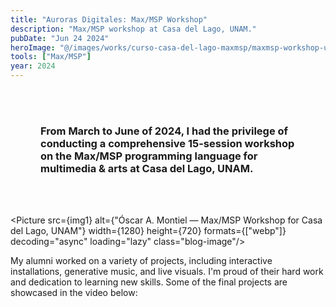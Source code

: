 ```yaml
---
title: "Auroras Digitales: Max/MSP Workshop"
description: "Max/MSP workshop at Casa del Lago, UNAM."
pubDate: "Jun 24 2024"
heroImage: "@/images/works/curso-casa-del-lago-maxmsp/maxmsp-workshop-unam.jpg"
tools: ["Max/MSP"]
year: 2024
---
```




<h3 style="padding: 3rem;font-weight:bold;">From March to June of 2024, I had the privilege of conducting a comprehensive 15-session workshop on the Max/MSP programming language for multimedia & arts at Casa del Lago, UNAM.</h3>

<Picture src={img1} 
  alt={"Óscar A. Montiel — Max/MSP Workshop for Casa del Lago, UNAM"}
  width={1280}
  height={720}
  formats={["webp"]}
  decoding="async"
  loading="lazy"
  class="blog-image"/>

My alumni worked on a variety of projects, including interactive installations, generative music, and live visuals. I'm proud of their hard work and dedication to learning new skills. Some of the final projects are showcased in the video below:

<YouTube id="https://www.youtube.com/watch?v=2bHCVbXFqwE" />

